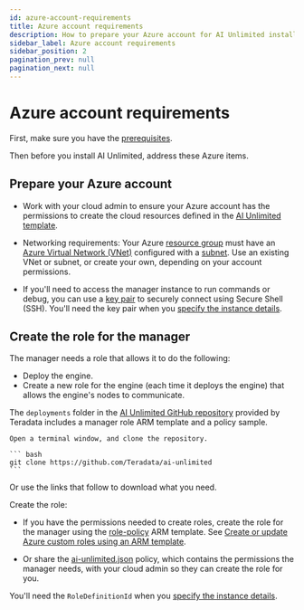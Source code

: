 ```yaml
---
id: azure-account-requirements
title: Azure account requirements
description: How to prepare your Azure account for AI Unlimited installation
sidebar_label: Azure account requirements
sidebar_position: 2
pagination_prev: null
pagination_next: null
---
```


# Azure account requirements

First, make sure you have the [prerequisites](../install-ai-unlimited/index.md#prerequisites). 

Then before you install AI Unlimited, address these Azure items.


## Prepare your Azure account

- Work with your cloud admin to ensure your Azure account has the permissions to create the cloud resources defined in the [AI Unlimited template](https://github.com/Teradata/ai-unlimited/tree/develop/deployments/azure/templates/arm/ai-unlimited). 

- Networking requirements: Your Azure [resource group](https://learn.microsoft.com/en-us/azure/azure-resource-manager/management/manage-resource-groups-portal) must have an [Azure Virtual Network (VNet)](https://learn.microsoft.com/en-us/azure/virtual-network/quick-create-portal) configured with a [subnet](https://learn.microsoft.com/en-us/azure/virtual-network/virtual-network-manage-subnet?tabs=azure-portal). Use an existing VNet or subnet, or create your own, depending on your account permissions. 

- If you'll need to access the manager instance to run commands or debug, you can use a [key pair](https://learn.microsoft.com/en-us/azure/virtual-machines/ssh-keys-portal) to securely connect using Secure Shell (SSH). You'll need the key pair when you [specify the instance details](../install-ai-unlimited/prod-azure-portal-deploy-manager.md#specify-instance-details).


## Create the role for the manager

The manager needs a role that allows it to do the following:
- Deploy the engine.
- Create a new role for the engine (each time it deploys the engine) that allows the engine's nodes to communicate.

The `deployments` folder in the [AI Unlimited GitHub repository](https://github.com/Teradata/ai-unlimited) provided by Teradata includes a manager role ARM template and a policy sample.

	Open a terminal window, and clone the repository.

    ``` bash
    git clone https://github.com/Teradata/ai-unlimited
	```

Or use the links that follow to download what you need.

Create the role:

- If you have the permissions needed to create roles, create the role for the manager using the [role-policy](https://github.com/Teradata/ai-unlimited/tree/develop/deployments/azure/templates/arm/init/role-policy.json) ARM template. See [Create or update Azure custom roles using an ARM template](https://learn.microsoft.com/en-us/azure/role-based-access-control/custom-roles-template).

- Or share the [ai-unlimited.json](https://github.com/Teradata/ai-unlimited/blob/develop/deployments/azure/policies/ai-unlimited.json) policy, which contains the permissions the manager needs, with your cloud admin so they can create the role for you.

You'll need the `RoleDefinitionId` when you [specify the instance details](../install-ai-unlimited/prod-azure-portal-deploy-manager.md#specify-instance-details). 








